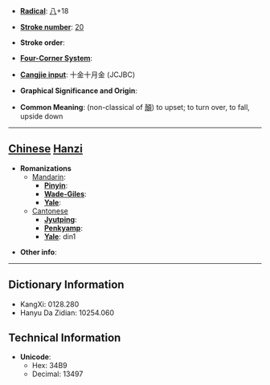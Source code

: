 * '''[[Wiktionary:Chinese radical index| Radical]]''': [[Wiktionary:Chinese radical index 八|八]]+18

* '''[[Wiktionary:Chinese total strokes index|Stroke number]]''': [[Wiktionary:Chinese total strokes index 20|20]]

* '''Stroke order''': 

* '''[[Wiktionary:Chinese four corner index|Four-Corner System]]''': 

* '''[[Wiktionary:Chinese Cangjie index|Cangjie input]]''': 十金十月金 (JCJBC)

* '''Graphical Significance and Origin''': 

* '''Common Meaning''': (non-classical of [[顛]]) to upset; to turn over, to fall, upside down

----

== [[Chinese]] [[Hanzi]] ==

* '''Romanizations'''
** [[Mandarin]]:
*** '''[[Pinyin]]''': 
*** '''[[Wade-Giles]]''': 
*** '''[[Yale]]''': 
**[[Cantonese]]
***'''[[Jyutping]]''':
***'''[[Penkyamp]]''': 
***'''[[Yale]]''': din1

* '''Other info''': 

----

== Dictionary Information ==

* KangXi: 0128.280
* Hanyu Da Zidian: 10254.060

== Technical Information ==

* '''Unicode''':
** Hex: 34B9
** Decimal: 13497